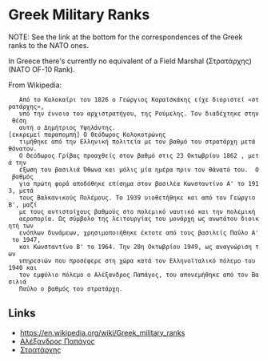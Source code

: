 = Greek Military Ranks =

NOTE: See the link at the bottom for the correspondences of the Greek ranks to
the NATO ones.

In Greece there's currently no equivalent of a Field Marshal (Στρατάρχης) (NATO OF-10 Rank).

From Wikipedia:

    Από το Καλοκαίρι του 1826 ο Γεώργιος Καραϊσκάκης είχε διοριστεί «στρατάρχης»,
    υπό την έννοια του αρχιστρατήγου, της Ρούμελης. Τον διαδέχτηκε στην θέση
    αυτή ο Δημήτριος Υψηλάντης.[εκκρεμεί παραπομπή] Ο Θεόδωρος Κολοκοτρώνης
    τιμήθηκε από την Ελληνική πολιτεία με τον βαθμό του στρατάρχη μετά θάνατον.
    Ο Θεόδωρος Γρίβας προαχθείς στον βαθμό στις 23 Οκτωβρίου 1862 , μετά την
    έξωση του βασιλιά Όθωνα και μόλις μία ημέρα πριν τον θάνατό του.  Ο βαθμός
    για πρώτη φορά αποδόθηκε επίσημα στον βασιλέα Κωνσταντίνο Α' το 1913, μετά
    τους Βαλκανικούς Πολέμους. Το 1939 υιοθετήθηκε και από τον Γεώργιο Β', μαζί
    με τους αντιστοίχους βαθμούς στο πολεμικό ναυτικό και την πολεμική
    αεροπορία. Ως σύμβολο της λειτουργίας του μονάρχη ως ανωτάτου διοικητή των
    ενόπλων δυνάμεων, χρησιμοποιήθηκε έκτοτε από τους βασιλείς Παύλο Α' το 1947,
    και Κωνσταντίνο Β' το 1964. Την 28η Οκτωβρίου 1949, ως αναγνώριση των
    υπηρεσιών που προσέφερε στη χώρα κατά τον Ελληνοϊταλικό πόλεμο του 1940 και
    τον εμφύλιο πόλεμο ο Αλέξανδρος Παπάγος, του απονεμήθηκε από τον Βασιλιά
    Παύλο ο βαθμός του στρατάρχη.



== Links ==

* https://en.wikipedia.org/wiki/Greek_military_ranks
* [[https://el.wikipedia.org/wiki/%CE%91%CE%BB%CE%AD%CE%BE%CE%B1%CE%BD%CE%B4%CF%81%CE%BF%CF%82_%CE%A0%CE%B1%CF%80%CE%AC%CE%B3%CE%BF%CF%82|Αλέξανδρος Παπάγος]]
* [[https://el.wikipedia.org/wiki/%CE%A3%CF%84%CF%81%CE%B1%CF%84%CE%AC%CF%81%CF%87%CE%B7%CF%82|Στρατάρχης]]
